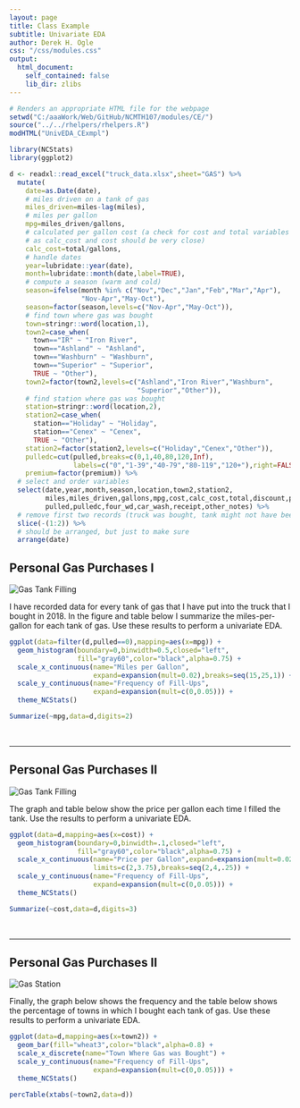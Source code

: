 ```yaml
---
layout: page
title: Class Example
subtitle: Univariate EDA
author: Derek H. Ogle
css: "/css/modules.css"
output:
  html_document:
    self_contained: false
    lib_dir: zlibs
---
```


```r
# Renders an appropriate HTML file for the webpage
setwd("C:/aaaWork/Web/GitHub/NCMTH107/modules/CE/")
source("../../rhelpers/rhelpers.R")
modHTML("UnivEDA_CExmpl")
```


```r
library(NCStats)
library(ggplot2)

d <- readxl::read_excel("truck_data.xlsx",sheet="GAS") %>%
  mutate(
    date=as.Date(date),
    # miles driven on a tank of gas
    miles_driven=miles-lag(miles),
    # miles per gallon
    mpg=miles_driven/gallons,
    # calculated per gallon cost (a check for cost and total variables
    # as calc_cost and cost should be very close)
    calc_cost=total/gallons,
    # handle dates
    year=lubridate::year(date),
    month=lubridate::month(date,label=TRUE),
    # compute a season (warm and cold)
    season=ifelse(month %in% c("Nov","Dec","Jan","Feb","Mar","Apr"),
                  "Nov-Apr","May-Oct"),
    season=factor(season,levels=c("Nov-Apr","May-Oct")),
    # find town where gas was bought
    town=stringr::word(location,1),
    town2=case_when(
      town=="IR" ~ "Iron River",
      town=="Ashland" ~ "Ashland",
      town=="Washburn" ~ "Washburn",
      town=="Superior" ~ "Superior",
      TRUE ~ "Other"),
    town2=factor(town2,levels=c("Ashland","Iron River","Washburn",
                                "Superior","Other")),
    # find station where gas was bought
    station=stringr::word(location,2),
    station2=case_when(
      station=="Holiday" ~ "Holiday",
      station=="Cenex" ~ "Cenex",
      TRUE ~ "Other"),
    station2=factor(station2,levels=c("Holiday","Cenex","Other")),
    pulledc=cut(pulled,breaks=c(0,1,40,80,120,Inf),
                labels=c("0","1-39","40-79","80-119","120+"),right=FALSE),
    premium=factor(premium)) %>%
  # select and order variables
  select(date,year,month,season,location,town2,station2,
         miles,miles_driven,gallons,mpg,cost,calc_cost,total,discount,premium,
         pulled,pulledc,four_wd,car_wash,receipt,other_notes) %>%
  # remove first two records (truck was bought, tank might not have been full)
  slice(-(1:2)) %>%
  # should be arranged, but just to make sure
  arrange(date)
```

## Personal Gas Purchases I
<img src="http://derekogle.com/NCMTH107/modules/CE/zimgs/gastank1.jpg" alt="Gas Tank Filling" class="img-right">

I have recorded data for every tank of gas that I have put into the truck that I bought in 2018. In the figure and table below I summarize the miles-per-gallon for each tank of gas. Use these results to perform a univariate EDA.

```r
ggplot(data=filter(d,pulled==0),mapping=aes(x=mpg)) +
  geom_histogram(boundary=0,binwidth=0.5,closed="left",
                 fill="gray60",color="black",alpha=0.75) +
  scale_x_continuous(name="Miles per Gallon",
                     expand=expansion(mult=0.02),breaks=seq(15,25,1)) +
  scale_y_continuous(name="Frequency of Fill-Ups",
                     expand=expansion(mult=c(0,0.05))) +
  theme_NCStats()
```

```r
Summarize(~mpg,data=d,digits=2)
```

&nbsp;

----

## Personal Gas Purchases II
<img src="http://derekogle.com/NCMTH107/modules/CE/zimgs/gastank2.jpg" alt="Gas Tank Filling" class="img-right">

The graph and table below show the price per gallon each time I filled the tank. Use the results to perform a univariate EDA.

```r
ggplot(data=d,mapping=aes(x=cost)) +
  geom_histogram(boundary=0,binwidth=.1,closed="left",
                 fill="gray60",color="black",alpha=0.75) +
  scale_x_continuous(name="Price per Gallon",expand=expansion(mult=0.02),
                     limits=c(2,3.75),breaks=seq(2,4,.25)) +
  scale_y_continuous(name="Frequency of Fill-Ups",
                     expand=expansion(mult=c(0,0.05))) +
  theme_NCStats()
```

```r
Summarize(~cost,data=d,digits=3)
```

&nbsp;

----

## Personal Gas Purchases II
<img src="http://derekogle.com/NCMTH107/modules/CE/zimgs/gasstation.jpg" alt="Gas Station" class="img-right">

Finally, the graph below shows the frequency and the table below shows the percentage of towns in which I bought each tank of gas. Use these results to perform a univariate EDA.

```r
ggplot(data=d,mapping=aes(x=town2)) +
  geom_bar(fill="wheat3",color="black",alpha=0.8) +
  scale_x_discrete(name="Town Where Gas was Bought") +
  scale_y_continuous(name="Frequency of Fill-Ups",
                     expand=expansion(mult=c(0,0.05))) +
  theme_NCStats()
```

```r
percTable(xtabs(~town2,data=d))
```
